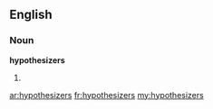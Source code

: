 ==English==

===Noun===
'''hypothesizers'''

# {{plural of|[[hypothesizer]]}}

[[ar:hypothesizers]]
[[fr:hypothesizers]]
[[my:hypothesizers]]